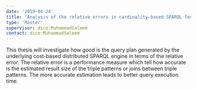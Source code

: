 ```yaml
---
date: '2019-04-24'
title: 'Analysis of the relative errors in cardinality-based SPARQL federation engines.'
type: 'Master'
supervisor: dice:MuhammadSaleem
contact: dice:MuhammadSaleem
---
```


This thesis will investigate how good is the query plan generated by the underlying cost-based distributed SPARQL engine in terms of the relative error.  The relative error is a performance measure which tell how accurate is the estimated result size of the triple patterns or joins between triple patterns. The more accurate estimation leads to better query execution time.
